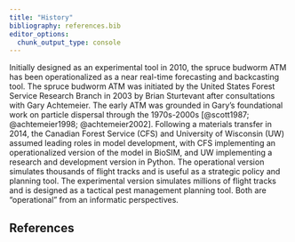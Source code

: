```yaml
---
title: "History"
bibliography: references.bib
editor_options: 
  chunk_output_type: console
---
```


Initially designed as an experimental tool in 2010, the spruce budworm ATM has been operationalized as a near real-time forecasting and backcasting tool.
The spruce budworm ATM was initiated by the United States Forest Service Research Branch in 2003 by Brian Sturtevant after consultations with Gary Achtemeier.
The early ATM was grounded in Gary's foundational work on particle dispersal through the 1970s-2000s [@scott1987; @achtemeier1998; @achtemeier2002].
Following a materials transfer in 2014, the Canadian Forest Service (CFS) and University of Wisconsin (UW) assumed leading roles in model development, with CFS implementing an operationalized version of the model in BioSIM, and UW implementing a research and development version in Python.
The operational version simulates thousands of flight tracks and is useful as a strategic policy and planning tool.
The experimental version simulates millions of flight tracks and is designed as a tactical pest management planning tool.
Both are "operational" from an informatic perspectives.

## References

<!-- bibliography is automatically generated; do not edit by hand -->

::: {#refs}
:::
